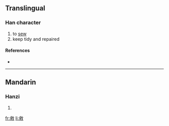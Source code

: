 ==Translingual==

===Han character===
{{Han char|rn=66|rad=攴|as=11|sn=15|four=2894<sub>0</sub>|canj=X卜木人大 (XYDOK), 卜木人大 (YDOK)}}

# to [[sew]]
# keep tidy and repaired

====References====
* {{Han ref|kx=0475.050|dkj=13366|dj=0829.090|hdz=21473.110|uh=6579|ud=25977|bh=E5BF|bd=58815}}

----

==Mandarin==

===Hanzi===
{{cmn-hanzi|pin=[[dù]] ([[du4]]), [[liáo]] ([[liao2]])|wg=tu<sup>4</sup>, liao<sup>2</sup>}}

# {{defn|Mandarin}}

[[fr:敹]]
[[li:敹]]